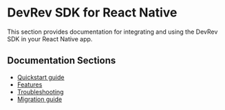 # DevRev SDK for React Native

This section provides documentation for integrating and using the DevRev SDK in your React Native app.

## Documentation Sections

- [Quickstart guide](./quickstart)
- [Features](./features)
- [Troubleshooting](./troubleshooting)
- [Migration guide](./migration-guide)
